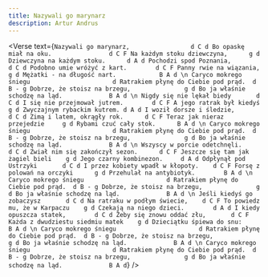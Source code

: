 ```yaml
---
title: Nazywali go marynarz
description: Artur Andrus
---
```



<Verse
  text={`
Nazywali go marynarz,                 d C d
Bo opaskę miał na oku.                d C F
Na każdym stoku dziewczyna,      g d
Dziewczyna na każdym stoku.      d A d
Pochodzi spod Poznania,              d C d
Podobno umie wróżyć z kart.        d C F
Panny rwie na wiązania,               g d
Mężatki - na długość nart.            B A d
\n
Caryco mokrego śniegu                       d
Ratrakiem płynę do Ciebie pod prąd.  d B - g
Dobrze, że stoisz na brzegu,               g d
Bo ja właśnie schodzę na ląd.             B A d
\n
Nigdy się nie lękał biedy		d C d
I się nie przejmował jutrem.		d C F
A jego ratrak był kiedyś		g d
Zwyczajnym rybackim kutrem.	d A d
I woził dorsze i śledzie,		d C d
Zimą i latem, okrągły rok.		d C F
Teraz jak nieraz przejedzie		g d
Rybami czuć cały stok.		B A d
\n
Caryco mokrego śniegu                       d
Ratrakiem płynę do Ciebie pod prąd.  d B - g
Dobrze, że stoisz na brzegu,               g d
Bo ja właśnie schodzę na ląd.             B A d
\n
Wszyscy w porcie odetchnęli.		d C d
Zwiał nim się zakończył sezon.		d C F
Jeszcze się tam jak żagiel bieli	g d
Jego czarny kombinezon.		d A d
Odpłynął pod Ustrzyki		d C d
I przez kobiety wpadł w kłopoty.	d C F
Forsę z polowań na orczyki		g d
Przehulał na antybiotyk.		B A d
\n
Caryco mokrego śniegu                       d
Ratrakiem płynę do Ciebie pod prąd.  d B - g
Dobrze, że stoisz na brzegu,               g d
Bo ja właśnie schodzę na ląd.             B A d
\n
Jeśli kiedyś go zobaczysz		d C d
Na ratraku w podłym świecie,	d C F
To powiedz mu, że w Karpaczu	g d
Czekają na niego dzieci.		d A d
I kiedy opuszcza statek,		d C d
Żeby się znowu oddać złu,		d C F
Każda z dwudziestu siedmiu matek	g d
Dzieciątku śpiewa do snu:		B A d
\n
Caryco mokrego śniegu                       d
Ratrakiem płynę do Ciebie pod prąd.  d B - g
Dobrze, że stoisz na brzegu,               g d
Bo ja właśnie schodzę na ląd.             B A d
\n
Caryco mokrego śniegu                       d
Ratrakiem płynę do Ciebie pod prąd.  d B - g
Dobrze, że stoisz na brzegu,               g d
Bo ja właśnie schodzę na ląd.             B A d
`}
/>
